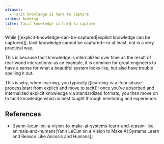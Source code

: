 ```yaml
---
aliases:
  - Tacit knowledge is hard to capture
status: budding
title: Tacit knowledge is hard to capture
---
```

While [[explicit-knowledge-can-be-captured|explicit knowledge can be captured]], tacit knowledge cannot be captured—or at least, not in a very practical way.

This is because tacit knowledge is internalized over time as the result of real-world interactions: as an example, it is common for great engineers to have a sense for what a beautiful system looks like, but also have trouble spelling it out.

This is why, when learning, you typically [[learning-is-a-four-phase-process|start from explicit and move to tacit]]: once you’ve absorbed and internalized explicit knowledge via standardized formats, you then move on to tacit knowledge which is best taught through mentoring and experience.

## References

- [[yann-lecun-on-a-vision-to-make-ai-systems-learn-and-reason-like-animals-and-humans|Yann LeCun on a Vision to Make AI Systems Learn and Reason Like Animals and Humans]]
